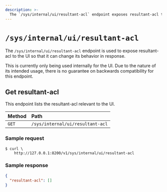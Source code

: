 ```yaml
---
description: >-
  The `/sys/internal/ui/resultant-acl` endpoint exposes resultant-acl to the UI.
---
```


# `/sys/internal/ui/resultant-acl`

The `/sys/internal/ui/resultant-acl` endpoint is used to expose resultant-acl
to the UI so that it can change its behavior in response.

This is currently only being used internally for the UI. Due to the nature of its
intended usage, there is no guarantee on backwards compatibility for this endpoint.

## Get resultant-acl

This endpoint lists the resultant-acl relevant to the UI.

| Method | Path                             |
| :----- | :------------------------------- |
| `GET`  | `/sys/internal/ui/resultant-acl` |

### Sample request

```shell-session
$ curl \
    http://127.0.0.1:8200/v1/sys/internal/ui/resultant-acl
```

### Sample response

```json
{
  "resultant-acl": []
}
```
